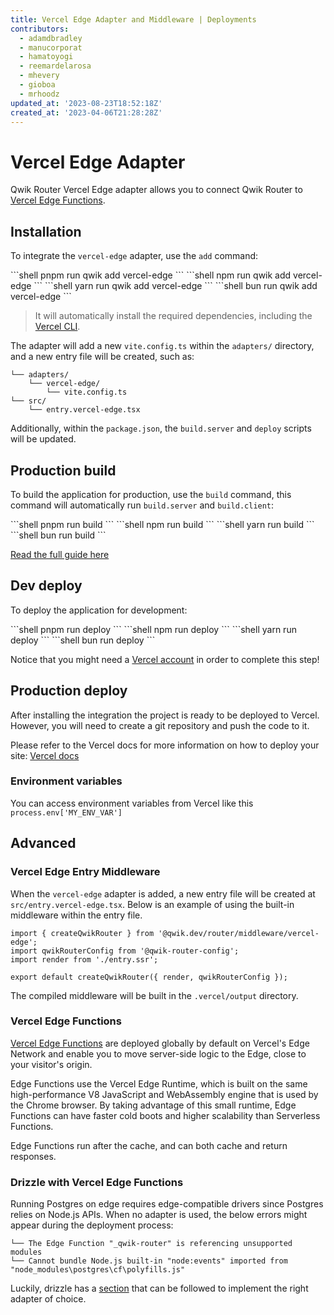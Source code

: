```yaml
---
title: Vercel Edge Adapter and Middleware | Deployments
contributors:
  - adamdbradley
  - manucorporat
  - hamatoyogi
  - reemardelarosa
  - mhevery
  - gioboa
  - mrhoodz
updated_at: '2023-08-23T18:52:18Z'
created_at: '2023-04-06T21:28:28Z'
---
```



# Vercel Edge Adapter

Qwik Router Vercel Edge adapter allows you to connect Qwik Router to [Vercel Edge Functions](https://vercel.com/docs/concepts/functions/edge-functions).

## Installation

To integrate the `vercel-edge` adapter, use the `add` command:


<PackageManagerTabs>
<span q:slot="pnpm">
```shell
pnpm run qwik add vercel-edge
```
</span>
<span q:slot="npm">
```shell
npm run qwik add vercel-edge
```
</span>
<span q:slot="yarn">
```shell
yarn run qwik add vercel-edge
```
</span>
<span q:slot="bun">
```shell
bun run qwik add vercel-edge
```
</span>
</PackageManagerTabs>

> It will automatically install the required dependencies, including the [Vercel CLI](https://vercel.com/docs/cli).

The adapter will add a new `vite.config.ts` within the `adapters/` directory, and a new entry file will be created, such as:

```shell
└── adapters/
    └── vercel-edge/
        └── vite.config.ts
└── src/
    └── entry.vercel-edge.tsx
```

Additionally, within the `package.json`, the `build.server` and `deploy` scripts will be updated.

## Production build

To build the application for production, use the `build` command, this command will automatically run `build.server` and `build.client`:

<PackageManagerTabs>
<span q:slot="pnpm">
```shell
pnpm run build
```
</span>
<span q:slot="npm">
```shell
npm run build
```
</span>
<span q:slot="yarn">
```shell
yarn run build
```
</span>
<span q:slot="bun">
```shell
bun run build
```
</span>
</PackageManagerTabs>

[Read the full guide here](https://github.com/QwikDev/qwik/blob/main/starters/adapters/vercel-edge/README.md)

## Dev deploy

To deploy the application for development:

<PackageManagerTabs>
<span q:slot="pnpm">
```shell
pnpm run deploy
```
</span>
<span q:slot="npm">
```shell
npm run deploy
```
</span>
<span q:slot="yarn">
```shell
yarn run deploy
```
</span>
<span q:slot="bun">
```shell
bun run deploy
```
</span>
</PackageManagerTabs>

Notice that you might need a [Vercel account](https://vercel.com/docs/concepts/get-started) in order to complete this step!

## Production deploy

After installing the integration the project is ready to be deployed to Vercel. However, you will need to create a git repository and push the code to it.

Please refer to the Vercel docs for more information on how to deploy your site: [Vercel docs](https://vercel.com/docs/concepts/deployments/overview)

### Environment variables

You can access environment variables from Vercel like this `process.env['MY_ENV_VAR']`

## Advanced

### Vercel Edge Entry Middleware

When the `vercel-edge` adapter is added, a new entry file will be created at `src/entry.vercel-edge.tsx`. Below is an example of using the built-in middleware within the entry file.

```tsx title="src/entry.vercel-edge.tsx"
import { createQwikRouter } from '@qwik.dev/router/middleware/vercel-edge';
import qwikRouterConfig from '@qwik-router-config';
import render from './entry.ssr';

export default createQwikRouter({ render, qwikRouterConfig });
```

The compiled middleware will be built in the `.vercel/output` directory.

### Vercel Edge Functions

[Vercel Edge Functions](https://vercel.com/docs/concepts/functions/edge-functions) are deployed globally by default on Vercel's Edge Network and enable you to move server-side logic to the Edge, close to your visitor's origin.

Edge Functions use the Vercel Edge Runtime, which is built on the same high-performance V8 JavaScript and WebAssembly engine that is used by the Chrome browser. By taking advantage of this small runtime, Edge Functions can have faster cold boots and higher scalability than Serverless Functions.

Edge Functions run after the cache, and can both cache and return responses.

### Drizzle with Vercel Edge Functions

Running Postgres on edge requires edge-compatible drivers since Postgres relies on Node.js APIs. 
When no adapter is used, the below errors might appear during the deployment process:
```tsx 
└── The Edge Function "_qwik-router" is referencing unsupported modules
└── Cannot bundle Node.js built-in "node:events" imported from "node_modules\postgres\cf\polyfills.js"
```
Luckily, drizzle has a [section](https://orm.drizzle.team/learn/tutorials/drizzle-with-vercel-edge-functions#edge-compatible-driver) that can be followed to implement the right adapter of choice.


